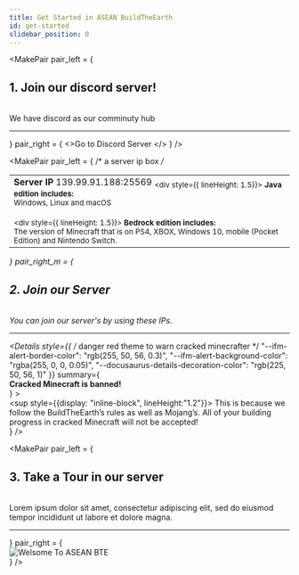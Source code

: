 ```yaml
---
title: Get Started in ASEAN BuildTheEarth
id: get-started
slidebar_position: 0
---
```




<!-- Heading #1 -->
<MakePair 
    pair_left = {
        <div>
            <h2>1. Join our discord server!</h2><br/>
            We have discord as our comminuty hub<hr/>
        </div>
    } 
    pair_right = { <><InviteButton link="https://discord.gg/DNwnKmkQpw">Go to Discord Server </InviteButton></> } 
/>
<StraightLine bend="Right"/>

<!-- Heading #2 -->
<MakePair 
    pair_left = { /* a server ip box */
        <div align="Left"> 
            <table><td>
                <b>Server IP</b>
                <Tabs>
                    <TabItem value="java" label="Java Edition" default>
                        <CodeBlock className="language-js" title="IP">
                            139.99.91.188:25569
                        </CodeBlock>
                        <Admonition type="note">
                            <sub><div style={{ lineHeight: 1.5}}>
                                <b>Java edition includes:</b><br/>
                                Windows, Linux and macOS<br/>
                            </div></sub>
                        </Admonition>
                    </TabItem>
                    <TabItem value="bedrock" label="Bedrock Edition">
                        <BedrockIpBox IP="139.99.91.188" PORT="19132" />
                        <br/>
                            <Admonition type="note">
                                <sub><div style={{ lineHeight: 1.5}}>
                                    <b>Bedrock edition includes:</b><br/>
                                    The version of Minecraft that is on PS4, XBOX, Windows 10, mobile (Pocket Edition) and Nintendo Switch.<br/>
                                </div></sub>
                            </Admonition>
                    </TabItem>
                </Tabs>
            </td></table>
        </div>
    }
    pair_right_m = {
        <div>
            <h2>2. Join our Server</h2><br/>
            You can join our server's by using these IPs.<hr/>
            <Admonition type="danger" title="CAUTION">
                <Details 
                    style={{ /* danger red theme to warn cracked minecrafter */
                        "--ifm-alert-border-color": "rgb(255, 50, 56, 0.3)", 
                        "--ifm-alert-background-color": "rgba(255, 0, 0, 0.05)", 
                        "--docusaurus-details-decoration-color": "rgb(225, 50, 56, 1)"
                    }}
                    summary={ <summary><strong><Translate>Cracked Minecraft is banned!</Translate></strong></summary>}
                >   
                <sup style={{display: "inline-block", lineHeight:"1.2"}}>
                    This is because we follow the BuildTheEarth’s rules as well as Mojang’s. 
                    All of your building progress in cracked Minecraft will not be accepted!
                </sup>
                </Details>
            </Admonition>
        </div>
    } 
/>
<StraightLine bend="Left"/>

<!-- Heading #3 -->
<MakePair 
    pair_left = {
        <div>
            <h2>3. Take a Tour in our server</h2><br/>
            Lorem ipsum dolor sit amet, consectetur adipiscing elit, sed do eiusmod tempor incididunt ut labore et dolore magna.<hr/>
        </div>
    } 
    pair_right = { 
        <div align="Left"><MinecraftWindow width="fit-content" useDropdown="false"><Image img={WelcomeImage} alt="Welsome To ASEAN BTE" /></MinecraftWindow></div>
    } 
/>
<StraightLine bend="Right"/>

